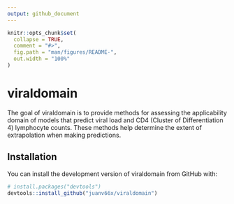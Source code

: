 ```yaml
---
output: github_document
---
```


<!-- README.md is generated from README.Rmd. Please edit that file -->

```r
knitr::opts_chunk$set(
  collapse = TRUE,
  comment = "#>",
  fig.path = "man/figures/README-",
  out.width = "100%"
)
```

# viraldomain

<!-- badges: start -->
<!-- badges: end -->

The goal of viraldomain is to provide methods for assessing the applicability domain of models that predict viral load and CD4 (Cluster of Differentiation 4) lymphocyte counts. These methods help determine the extent of extrapolation when making predictions.

## Installation

You can install the development version of viraldomain from GitHub with:

```r
# install.packages("devtools")
devtools::install_github("juanv66x/viraldomain")
```